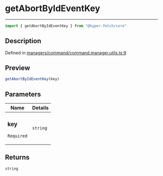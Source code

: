 

# getAbortByIdEventKey

<div class="api-docs__separator" data-reactroot="">

---

</div><div class="api-docs__import" data-reactroot="">

```ts
import { getAbortByIdEventKey } from "@hyper-fetch/core"
```

</div><div class="api-docs__section">

## Description

</div><div class="api-docs__description"><span class="api-docs__do-not-parse">



</span></div><p class="api-docs__definition">

Defined in [managers/command/command.manager.utils.ts:9](https://github.com/BetterTyped/hyper-fetch/blob/993719ed/packages/core/src/managers/command/command.manager.utils.ts#L9)

</p><div class="api-docs__section">

## Preview

</div><div class="api-docs__preview fn">

```ts
getAbortByIdEventKey(key)
```

</div><div class="api-docs__section">

## Parameters

</div><div class="api-docs__parameters"><table><thead><tr><th>Name</th><th>Details</th></tr></thead><tbody><tr param-data="key"><td class="api-docs__param-name required">

### key 

`Required`

</td><td class="api-docs__param-type">

`string`

</td></tr></tbody></table></div><div class="api-docs__section">

## Returns

</div><div class="api-docs__returns">

```ts
string
```

</div>